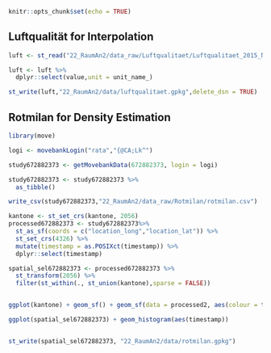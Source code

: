 

```r
knitr::opts_chunk$set(echo = TRUE)
```


## Luftqualität for Interpolation

```r
luft <- st_read("22_RaumAn2/data_raw/Luftqualitaet/Luftqualitaet_2015_NO2.shp")

luft <- luft %>%
  dplyr::select(value,unit = unit_name_)

st_write(luft,"22_RaumAn2/data/luftqualitaet.gpkg",delete_dsn = TRUE)
```



## Rotmilan for Density Estimation

```r

library(move)

logi <- movebankLogin("rata","{@CA;Lk^")

study672882373 <- getMovebankData(672882373, login = logi)

study672882373 <- study672882373 %>%
  as_tibble()

write_csv(study672882373,"22_RaumAn2/data_raw/Rotmilan/rotmilan.csv")

kantone <- st_set_crs(kantone, 2056)
processed672882373 <- study672882373%>%
  st_as_sf(coords = c("location_long","location_lat")) %>%
  st_set_crs(4326) %>%
  mutate(timestamp = as.POSIXct(timestamp)) %>%
  dplyr::select(timestamp)

spatial_sel672882373 <- processed672882373 %>%
  st_transform(2056) %>%
  filter(st_within(., st_union(kantone),sparse = FALSE))


ggplot(kantone) + geom_sf() + geom_sf(data = processed2, aes(colour = timestamp))

ggplot(spatial_sel672882373) + geom_histogram(aes(timestamp))


st_write(spatial_sel672882373, "22_RaumAn2/data/rotmilan.gpkg")


```

